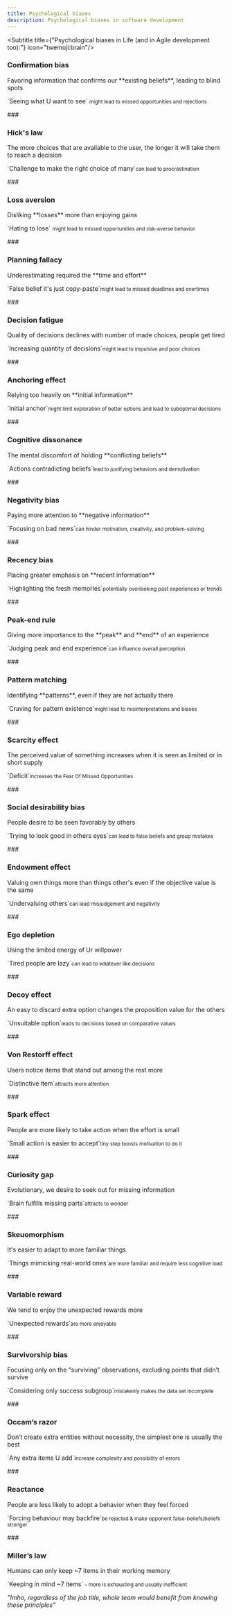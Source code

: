 ```yaml
---
title: Psychological biases
description: Psychological biases in software development
---
```


<Subtitle title={"Psychological biases in Life (and in Agile development too):"} icon="twemoji:brain"/>

### <h3 class="hidden">Confirmation bias</h3>
<Card title="Confirmation bias" icon="emoji:ballot-box-with-ballot">
  Favoring information that confirms our **existing beliefs**, leading to blind spots
  <p>`Seeing what U want to see` <small>might lead to missed opportunities and rejections</small></p>
</Card>
### <h3 class="hidden">Hick's law</h3>
<Card title="Hick's law" icon="emoji:thinking-face">
  The more choices that are available to the user, the longer it will take them to reach a decision
  <p>`Challenge to make the right choice of many`<small>can lead to procrastination</small></p>
</Card>
### <h3 class="hidden">Loss aversion</h3>
<Card title="Loss aversion" icon="emoji:chart-decreasing">
  Disliking **losses** more than enjoying gains
  <p>`Hating to lose` <small>might lead to missed opportunities and risk-averse behavior</small></p>
</Card>
### <h3 class="hidden">Planning fallacy</h3>
<Card title="Planning fallacy" icon="emoji:spiral-calendar">
  Underestimating required the **time and effort**
  <p>`False belief it's just copy-paste`<small>might lead to missed deadlines and overtimes</small></p>
</Card>
### <h3 class="hidden">Decision fatigue</h3>
<Card title="Decision fatigue" icon="emoji:anxious-face-with-sweat">
  Quality of decisions declines with number of made choices, people get tired
  <p>`Increasing quantity of decisions`<small>might lead to impulsive and poor choices</small></p>
</Card>
### <h3 class="hidden">Anchoring effect</h3>
<Card title="Anchoring effect" icon="emoji:anchor">
  Relying too heavily on **initial information**
  <p>`Initial anchor`<small>might limit exploration of better options and lead to suboptimal decisions</small></p>
</Card>
### <h3 class="hidden">Cognitive dissonance</h3>
<Card title="Cognitive dissonance" icon="emoji:disappointed-face">
  The mental discomfort of holding **conflicting beliefs**
  <p>`Actions contradicting beliefs`<small>lead to justifying behaviors and demotivation</small></p>
</Card>
### <h3 class="hidden">Negativity bias</h3>
<Card title="Negativity bias" icon="emoji:television">
  Paying more attention to **negative information**
  <p>`Focusing on bad news`<small>can hinder motivation, creativity, and problem-solving</small></p>
</Card>
### <h3 class="hidden">Recency bias</h3>
<Card title="Recency bias" icon="emoji:telephone-receiver">
  Placing greater emphasis on **recent information**
  <p>`Highlighting the fresh memories`<small>potentially overlooking past experiences or trends</small></p>
</Card>
### <h3 class="hidden">Peak-end rule</h3>
<Card title="Peak-end rule" icon="emoji:snow-capped-mountain">
  Giving more importance to the **peak** and **end** of an experience
  <p>`Judging peak and end experience`<small>can influence overall perception</small></p>
</Card>
### <h3 class="hidden">Pattern matching</h3>
<Card title="Pattern matching" icon="emoji:film-frames">
  Identifying **patterns**, even if they are not actually there
  <p>`Craving for pattern existence`<small>might lead to misinterpretations and biases</small></p>
</Card>
### <h3 class="hidden">Scarcity effect</h3>
<Card title="Scarcity effect" icon="emoji:chocolate-bar">
  The perceived value of something increases when it is seen as limited or in short supply
  <p>`Deficit`<small>increases the Fear Of Missed Opportunities</small></p>
</Card>
### <h3 class="hidden">Social desirability bias</h3>
<Card title="Social desirability bias" icon="emoji:heart-decoration">
  People desire to be seen favorably by others
  <p>`Trying to look good in others eyes`<small>can lead to false beliefs and group mistakes</small></p>
</Card>
### <h3 class="hidden">Endowment effect</h3>
<Card title="Endowment effect" icon="emoji:fishing-pole">
  Valuing own things more than things other's even if the objective value is the same
  <p>`Undervaluing others`<small>can lead misjudgement and negativity</small></p>
</Card>
### <h3 class="hidden">Ego depletion</h3>
<Card title="Ego depletion" icon="emoji:person-in-bed">
  Using the limited energy of Ur willpower
  <p>`Tired people are lazy`<small>can lead to whatever like decisions</small></p>
</Card>
### <h3 class="hidden">Decoy effect</h3>
<Card title="Decoy effect" icon="emoji:popcorn">
  An easy to discard extra option changes the proposition value for the others
  <p>`Unsuitable option`<small>leads to decisions based on comparative values</small></p>
</Card>
### <h3 class="hidden">Von Restorff effect</h3>
<Card title="Von Restorff effect" icon="emoji:hot-pepper">
  Users notice items that stand out among the rest more
  <p>`Distinctive item`<small>attracts more attention</small></p>
</Card>
### <h3 class="hidden">Spark effect</h3>
<Card title="Spark effect" icon="emoji:bellhop-bell">
  People are more likely to take action when the effort is small
  <p>`Small action is easier to accept`<small>tiny step boosts motivation to do it</small></p>
</Card>
### <h3 class="hidden">Curiosity gap</h3>
<Card title="Curiosity gap" icon="emoji:magnifying-glass-tilted-left">
  Evolutionary, we desire to seek out for missing information
  <p>`Brain fulfills missing parts`<small>attracts to wonder</small></p>
</Card>
### <h3 class="hidden">Skeuomorphism</h3>
<Card title="Skeuomorphism" icon="emoji:joystick">
  It's easier to adapt to more familiar things
  <p>`Things mimicking real-world ones`<small>are more familiar and require less cognitive load</small></p>
</Card>
### <h3 class="hidden">Variable reward</h3>
<Card title="Variable reward" icon="emoji:slot-machine">
  We tend to enjoy the unexpected rewards more
  <p>`Unexpected rewards`<small>are more enjoyable</small></p>
</Card>
### <h3 class="hidden">Survivorship bias</h3>
<Card title="Survivorship bias" icon="emoji:small-airplane">
  Focusing only on the “surviving” observations, excluding points that didn’t survive
  <p>`Considering only success subgroup`<small>mistakenly makes the data set incomplete</small></p>
</Card>
### <h3 class="hidden">Occam’s razor</h3>
<Card title="Occam’s razor" icon="emoji:razor">
  Don’t create extra entities without necessity, the simplest one is usually the best
  <p>`Any extra items U add`<small>increase complexity and possibility of errors</small></p>
</Card>
### <h3 class="hidden">Reactance</h3>
<Card title="Reactance" icon="emoji:volcano">
  People are less likely to adopt a behavior when they feel forced
  <p>`Forcing behaviour may backfire`<small>be rejected & make opponent false-beliefs/beliefs stronger</small></p>
</Card>
### <h3 class="hidden">Miller’s law</h3>
<Card title="Miller’s law" icon="emoji:telephone">
  Humans can only keep ~7 items in their working memory
  <p>`Keeping in mind ~7 items`<small> – more is exhausting and usually inefficient</small></p>
</Card>

_"Imho, regardless of the job title, whole team would benefit from knowing these principles"_
<TreatMeBtn />

